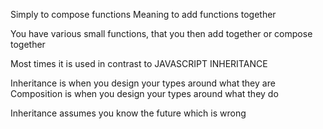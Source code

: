 Simply to compose functions
Meaning to add functions together

You have various small functions, that you then add together or compose together

Most times it is used in contrast to JAVASCRIPT INHERITANCE

Inheritance is when you design your types around what they are
Composition is when you design your types around what they do

Inheritance assumes you know the future which is wrong
